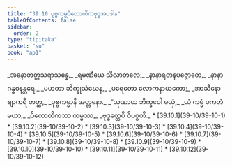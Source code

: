 ```yaml
---
title: "39.10 ပုဗ္ဗကမ္မပိလောတိကဗုဒ္ဓအပဒါန"
tableOfContents: false
sidebar:
  order: 2
type: "tipitaka"
basket: "su"
book: "ap1"
---
```



<DynamicBreadcrumb />

<Division number="64" book="ap1">

<Paragraph number="4258" type="verses" book="ap1">
_အနောတတ္တသရာသန္နေ,_  
_ရမဏီယေ သိလာတလေ;_  
_နာနာရတနပဇ္ဇောတေ,_  
_နာနာဂန္ဓဝနန္တရေ._  



</Paragraph>

</Division>
<Division number="65" book="ap1">

<Paragraph number="4259" type="verses" book="ap1">
_မဟတာ ဘိက္ခုသံဃေန,_  
_ပရေတော လောကနာယကော;_  
_အာသီနော ဗျာကရီ တတ္ထ,_  
_ပုဗ္ဗကမ္မာနိ အတ္တနော._  



</Paragraph>

</Division>
<Division number="66" book="ap1">

<Paragraph number="4260" type="verses" book="ap1">
_“သုဏာထ ဘိက္ခဝေါ မယှံ,_  
_ယံ ကမ္မံ ပကတံ မယာ;_  
_ပိလောတိကဿ ကမ္မဿ,_  
_ဗုဒ္ဓတ္တေပိ ဝိပစ္စတိ._  


</Paragraph>
</Division>

<TableOfContents book="ap1" section="39.10">
* [39.10.1](39-10/39-10-1)
* [39.10.2](39-10/39-10-2)
* [39.10.3](39-10/39-10-3)
* [39.10.4](39-10/39-10-4)
* [39.10.5](39-10/39-10-5)
* [39.10.6](39-10/39-10-6)
* [39.10.7](39-10/39-10-7)
* [39.10.8](39-10/39-10-8)
* [39.10.9](39-10/39-10-9)
* [39.10.10](39-10/39-10-10)
* [39.10.11](39-10/39-10-11)
* [39.10.12](39-10/39-10-12)
</TableOfContents>